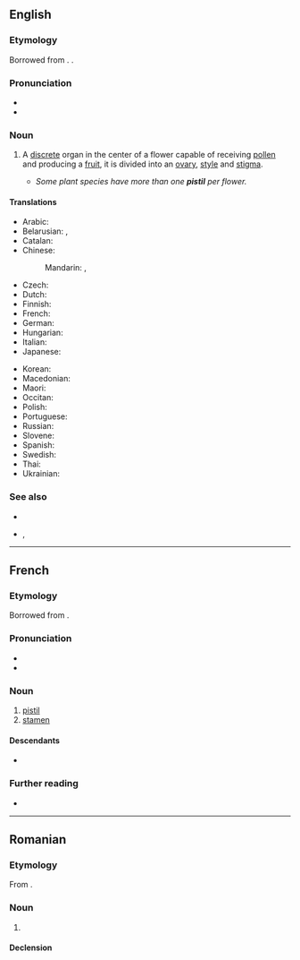 ==English==
{{wikipedia}}

===Etymology===
Borrowed from {{bor|en|fr|pistil}}. {{doublet|en|pestle}}.

===Pronunciation===
* {{audio|en|en-us-pistil.ogg|Audio (US)}}
* {{rhymes|en|ɪstəl}}

===Noun===
{{en-noun}}

# {{lb|en|botany}} A [[discrete]] organ in the center of a flower capable of receiving [[pollen]] and producing a [[fruit]], it is divided into an [[ovary]], [[style]] and [[stigma]]. {{defdate|from 18th c.}}
#* ''Some plant species have more than one '''pistil''' per flower.''

====Translations====
{{trans-top|a discrete unit in the center of a flower which receives the pollen and produces a fruit}}
* Arabic: {{t|ar|مِدَقَّة|f}}
* Belarusian: {{t|be|слупо́к|m}}, {{t|be|пе́сцік|m}}
* Catalan: {{t|ca|pistil|m}}
* Chinese:
*: Mandarin: {{t+|cmn|蕊|tr=ruǐ|sc=Hani}} {{qualifier|stamen or pistil}}, {{t+|cmn|雌蕊|tr=círuǐ|sc=Hani}}
* Czech: {{t+|cs|pestík|m}}
* Dutch: {{t+|nl|stamper|m}}
* Finnish: {{t+|fi|emi}}
* French: {{t+|fr|pistil|m}}
* German: {{t+|de|Stempel|m}}
* Hungarian: {{t|hu|termőtáj}}
* Italian: {{t+|it|pistillo|m}}
* Japanese: {{t+|ja|雌蕊|tr=めしべ, meshibe, しずい, shizui|sc=Jpan}}
{{trans-mid}}
* Korean: {{t+|ko|암술}}
* Macedonian: {{t|mk|толчник|m}}
* Maori: {{t|mi|hemauwha}}
* Occitan: {{t|oc|pistil|m}}
* Polish: {{t+|pl|słupek|m}}
* Portuguese: {{t+|pt|pistilo|m}}
* Russian: {{t+|ru|пе́стик|m}}
* Slovene: {{t+|sl|pestič|m}}
* Spanish: {{t+|es|pistilo|m}}
* Swedish: {{t+|sv|pistill|c}}
* Thai: {{t|th|เกสรตัวเมีย}}
* Ukrainian: {{t|uk|ма́точка|f}}
{{trans-bottom}}

===See also===
* {{l|en|stamen}}
* {{l|en|gynoecium}}, {{l|en|carpel}}

----

==French==

===Etymology===
Borrowed from {{bor|fr|la|pistillum}}.

===Pronunciation===
* {{fr-IPA}}
* {{audio|fr|Fr-pistil.ogg|Audio}}

===Noun===
{{fr-noun|m}}

# [[#English|pistil]]
# [[stamen]]

====Descendants====
* {{desc|bor=1|en|pistil}}

===Further reading===
* {{R:TLFi}}

----

==Romanian==

===Etymology===
From {{bor|ro|fr|pistil}}.

===Noun===
{{ro-noun|n|pistiluri}}

# {{l|en|pistil}}

====Declension====
{{ro-noun-n-uri}}